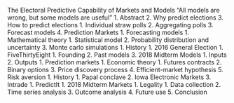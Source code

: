 ﻿The Electoral Predictive Capability of Markets and Models
“All models are wrong, but some models are useful”
1. Abstract
2. Why predict elections
3. How to predict elections
   1. Individual straw polls
   2. Aggregating polls
   3. Forecast models
   4. Prediction Markets
1. Forecasting models
   1. Mathematical theory
      1. Statistical model
      2. Probability distribution and uncertainty
      3. Monte carlo simulations
   1. History
      1. 2016 General Election
   1. FiveThirtyEight
      1. Founding
      2. Past models
      3. 2018 Midterm Models
         1. Inputs
         2. Outputs
1. Prediction markets
   1. Economic theory
      1. Futures contracts
      2. Binary options
      3. Price discovery process
      4. Efficient-market hypothesis
      5. Risk aversion
   1. History
      1. Papal conclave
      2. Iowa Electronic Markets
      3. Intrade
   1. PredictIt
      1. 2018 Midterm Markets
   1. Legality
1. Data collection
2. Time series analysis
3. Outcome analysis
4. Future use
5. Conclusion